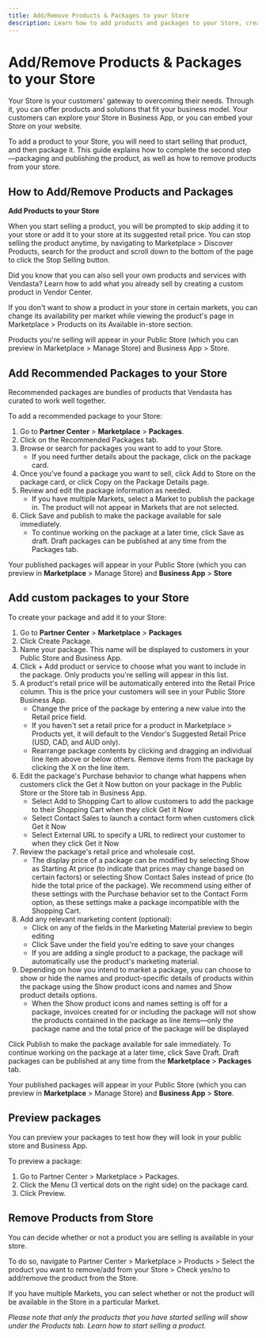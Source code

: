 ```yaml
---
title: Add/Remove Products & Packages to your Store
description: Learn how to add products and packages to your Store, create custom packages, and manage your product catalog for your customers.
---
```


# Add/Remove Products & Packages to your Store

Your Store is your customers' gateway to overcoming their needs. Through it, you can offer products and solutions that fit your business model. Your customers can explore your Store in Business App, or you can embed your Store on your website.

To add a product to your Store, you will need to start selling that product, and then package it. This guide explains how to complete the second step—packaging and publishing the product, as well as how to remove products from your store.

## How to Add/Remove Products and Packages

**Add Products to your Store**

When you start selling a product, you will be prompted to skip adding it to your store or add it to your store at its suggested retail price. You can stop selling the product anytime, by navigating to Marketplace > Discover Products, search for the product and scroll down to the bottom of the page to click the Stop Selling button.

Did you know that you can also sell your own products and services with Vendasta? Learn how to add what you already sell by creating a custom product in Vendor Center.

If you don't want to show a product in your store in certain markets, you can change its availability per market while viewing the product's page in Marketplace > Products on its Available in-store section.

Products you're selling will appear in your Public Store (which you can preview in Marketplace > Manage Store) and Business App > Store.

## Add Recommended Packages to your Store

Recommended packages are bundles of products that Vendasta has curated to work well together.

To add a recommended package to your Store:

1. Go to **Partner Center** > **Marketplace** > **Packages**.
2. Click on the Recommended Packages tab.
3. Browse or search for packages you want to add to your Store.
   - If you need further details about the package, click on the package card.
4. Once you've found a package you want to sell, click Add to Store on the package card, or click Copy on the Package Details page.
5. Review and edit the package information as needed.
   - If you have multiple Markets, select a Market to publish the package in. The product will not appear in Markets that are not selected.
6. Click Save and publish to make the package available for sale immediately.
   - To continue working on the package at a later time, click Save as draft. Draft packages can be published at any time from the Packages tab.

Your published packages will appear in your Public Store (which you can preview in **Marketplace** > Manage Store) and **Business App** > **Store**

## Add custom packages to your Store

To create your package and add it to your Store:

1. Go to **Partner Center** > **Marketplace** > **Packages**
2. Click Create Package.
3. Name your package. This name will be displayed to customers in your Public Store and Business App.
4. Click + Add product or service to choose what you want to include in the package.
   Only products you're selling will appear in this list.
5. A product's retail price will be automatically entered into the Retail Price column. This is the price your customers will see in your Public Store Business App.
   - Change the price of the package by entering a new value into the Retail price field.
   - If you haven't set a retail price for a product in Marketplace > Products yet, it will default to the Vendor's Suggested Retail Price (USD, CAD, and AUD only).
   - Rearrange package contents by clicking and dragging an individual line item above or below others. Remove items from the package by clicking the X on the line item.
6. Edit the package's Purchase behavior to change what happens when customers click the Get it Now button on your package in the Public Store or the Store tab in Business App.
   - Select Add to Shopping Cart to allow customers to add the package to their Shopping Cart when they click Get it Now
   - Select Contact Sales to launch a contact form when customers click Get it Now 
   - Select External URL to specify a URL to redirect your customer to when they click Get it Now
7. Review the package's retail price and wholesale cost.
   - The display price of a package can be modified by selecting Show as Starting At price (to indicate that prices may change based on certain factors) or selecting Show Contact Sales instead of price (to hide the total price of the package). We recommend using either of these settings with the Purchase behavior set to the Contact Form option, as these settings make a package incompatible with the Shopping Cart. 
8. Add any relevant marketing content (optional):
   - Click on any of the fields in the Marketing Material preview to begin editing
   - Click Save under the field you're editing to save your changes
   - If you are adding a single product to a package, the package will automatically use the product's marketing material.
9. Depending on how you intend to market a package, you can choose to show or hide the names and product-specific details of products within the package using the Show product icons and names and Show product details options.
   - When the Show product icons and names setting is off for a package, invoices created for or including the package will not show the products contained in the package as line items—only the package name and the total price of the package will be displayed

Click Publish to make the package available for sale immediately. To continue working on the package at a later time, click Save Draft. Draft packages can be published at any time from the **Marketplace** > **Packages** tab.

Your published packages will appear in your Public Store (which you can preview in **Marketplace** > Manage Store) and **Business App** > **Store**.

## Preview packages

You can preview your packages to test how they will look in your public store and Business App.

To preview a package:

1. Go to Partner Center > Marketplace > Packages.
2. Click the Menu (3 vertical dots on the right side) on the package card.
3. Click Preview.

## Remove Products from Store

You can decide whether or not a product you are selling is available in your store. 

To do so, navigate to Partner Center > Marketplace > Products > Select the product you want to remove/add from your Store > Check yes/no to add/remove the product from the Store.

If you have multiple Markets, you can select whether or not the product will be available in the Store in a particular Market. 

*Please note that only the products that you have started selling will show under the Products tab. Learn how to start selling a product.*